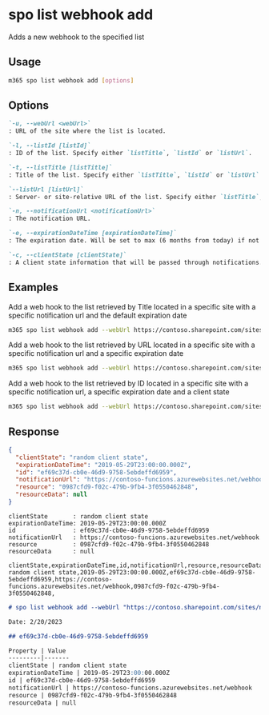 
# spo list webhook add

Adds a new webhook to the specified list

## Usage

```sh
m365 spo list webhook add [options]
```

## Options

```md defintion-list
`-u, --webUrl <webUrl>`
: URL of the site where the list is located.

`-l, --listId [listId]`
: ID of the list. Specify either `listTitle`, `listId` or `listUrl`.

`-t, --listTitle [listTitle]`
: Title of the list. Specify either `listTitle`, `listId` or `listUrl`.

`--listUrl [listUrl]`
: Server- or site-relative URL of the list. Specify either `listTitle`, `listId` or `listUrl`.

`-n, --notificationUrl <notificationUrl>`
: The notification URL.

`-e, --expirationDateTime [expirationDateTime]`
: The expiration date. Will be set to max (6 months from today) if not provided.

`-c, --clientState [clientState]`
: A client state information that will be passed through notifications.
```

<Global />

## Examples

Add a web hook to the list retrieved by Title located in a specific site with a specific notification url and the default expiration date

```sh
m365 spo list webhook add --webUrl https://contoso.sharepoint.com/sites/ninja --listTitle Documents --notificationUrl https://contoso-funcions.azurewebsites.net/webhook
```

Add a web hook to the list retrieved by URL located in a specific site with a specific notification url and a specific expiration date

```sh
m365 spo list webhook add --webUrl https://contoso.sharepoint.com/sites/ninja --listUrl '/sites/ninja/Documents' --notificationUrl https://contoso-funcions.azurewebsites.net/webhook --expirationDateTime 2019-01-21
```

Add a web hook to the list retrieved by ID located in a specific site with a specific notification url, a specific expiration date and a client state


```sh
m365 spo list webhook add --webUrl https://contoso.sharepoint.com/sites/ninja --listId '3d6aefa0-f438-4789-b0cd-6e865f5d65b5' --notificationUrl https://contoso-funcions.azurewebsites.net/webhook --expirationDateTime '2019-03-02T18:15' --clientState "Hello State!"
```

## Response

<Tabs>
  <TabItem value="json" label="JSON">

  ```json
  {
    "clientState": "random client state",
    "expirationDateTime": "2019-05-29T23:00:00.000Z",
    "id": "ef69c37d-cb0e-46d9-9758-5ebdeffd6959",
    "notificationUrl": "https://contoso-funcions.azurewebsites.net/webhook",
    "resource": "0987cfd9-f02c-479b-9fb4-3f0550462848",
    "resourceData": null
  }
  ```

  </TabItem>
  <TabItem value="text" label="Text">

  ```text
  clientState       : random client state
  expirationDateTime: 2019-05-29T23:00:00.000Z
  id                : ef69c37d-cb0e-46d9-9758-5ebdeffd6959
  notificationUrl   : https://contoso-funcions.azurewebsites.net/webhook
  resource          : 0987cfd9-f02c-479b-9fb4-3f0550462848
  resourceData      : null
  ```

  </TabItem>
  <TabItem value="csv" label="CSV">

  ```csv
  clientState,expirationDateTime,id,notificationUrl,resource,resourceData
  random client state,2019-05-29T23:00:00.000Z,ef69c37d-cb0e-46d9-9758-5ebdeffd6959,https://contoso-funcions.azurewebsites.net/webhook,0987cfd9-f02c-479b-9fb4-3f0550462848,
  ```

  </TabItem>
  <TabItem value="md" label="Markdown">

  ```md
  # spo list webhook add --webUrl "https://contoso.sharepoint.com/sites/ninja" --listUrl "/sites/ninja/Documents" --notificationUrl "https://contoso-funcions.azurewebsites.net/webhook" --expirationDateTime "2019-01-21"

  Date: 2/20/2023

  ## ef69c37d-cb0e-46d9-9758-5ebdeffd6959

  Property | Value
  ---------|-------
  clientState | random client state
  expirationDateTime | 2019-05-29T23:00:00.000Z
  id | ef69c37d-cb0e-46d9-9758-5ebdeffd6959
  notificationUrl | https://contoso-funcions.azurewebsites.net/webhook
  resource | 0987cfd9-f02c-479b-9fb4-3f0550462848
  resourceData | null
  ```

  </TabItem>
</Tabs>
